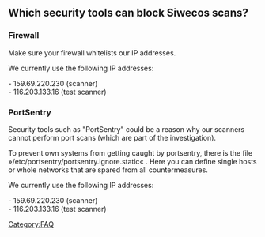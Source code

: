 == Which security tools can block Siwecos scans? ==

=== Firewall ===

Make sure your firewall whitelists our IP addresses.

We currently use the following IP addresses:

- 159.69.220.230 (scanner)<br>
- 116.203.133.16 (test scanner)

=== PortSentry ===

Security tools such as "PortSentry" could be a reason why our scanners cannot perform port scans (which are part of the investigation). 

To prevent own systems from getting caught by portsentry, there is the file »/etc/portsentry/portsentry.ignore.static« . Here you can define single hosts or whole networks that are spared from all countermeasures.

We currently use the following IP addresses:

- 159.69.220.230 (scanner)<br>
- 116.203.133.16 (test scanner)


[[Category:FAQ]]
